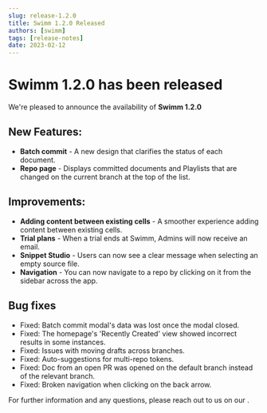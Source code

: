 ```yaml
---
slug: release-1.2.0
title: Swimm 1.2.0 Released
authors: [swimm] 
tags: [release-notes]
date: 2023-02-12
---
```


# Swimm 1.2.0 has been released

We're pleased to announce the availability of **Swimm 1.2.0**<SwimmMoji text="release"/>

## New Features:
- **Batch commit** - A new design that clarifies the status of each document.
- **Repo page** - Displays committed documents and Playlists that are changed on the current branch at the top of the list.

## Improvements:
- **Adding content between existing cells** - A smoother experience adding content between existing cells.
- **Trial plans** - When a trial ends at Swimm, Admins will now receive an email.
- **Snippet Studio** - Users can now see a clear message when selecting an empty source file.
- **Navigation** - You can now navigate to a repo by clicking on it from the sidebar across the app.

## Bug fixes
- Fixed: Batch commit modal's data was lost once the modal closed.
- Fixed: The homepage's 'Recently Created' view showed incorrect results in some instances.
- Fixed: Issues with moving drafts across branches.
- Fixed: Auto-suggestions for multi-repo tokens.
- Fixed: Doc from an open PR was opened on the default branch instead of the relevant branch.
- Fixed: Broken navigation when clicking on the back arrow.

For further information and any questions, please reach out to us on our <SwimmLink target="slack" />.

<SwimmReleaseTweet version="1.1.0" />
